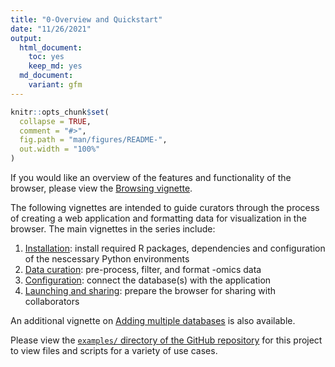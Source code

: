 ```yaml
---
title: "0-Overview and Quickstart"
date: "11/26/2021"
output:
  html_document: 
    toc: yes
    keep_md: yes
  md_document:
    variant: gfm
---
```


<!-- README.md is generated from README.Rmd. Please edit that file -->

```r
knitr::opts_chunk$set(
  collapse = TRUE,
  comment = "#>",
  fig.path = "man/figures/README-",
  out.width = "100%"
)
```

If you would like an overview of the features and functionality of the browser,
please view the [Browsing vignette](browsing.md).

The following vignettes are intended to guide curators through the process of creating a web application and formatting data for visualization in the browser.
The main vignettes in the series include:

1. [Installation](01_installation.md): install required R packages, dependencies and configuration of the nescessary Python environments
2. [Data curation](02_data_curation.md): pre-process, filter, and format -omics data
3. [Configuration](03_configuration.md): connect the database(s) with the application
4. [Launching and sharing](04_sharing.md): prepare the browser for sharing with collaborators

An additional vignette on [Adding multiple databases](multiple_databases.md) is also available.

Please view the [`examples/` directory of the GitHub repository](https://github.com/ndcn/omicser/tree/main/examples)
for this project to view files and scripts for a variety of use cases.
